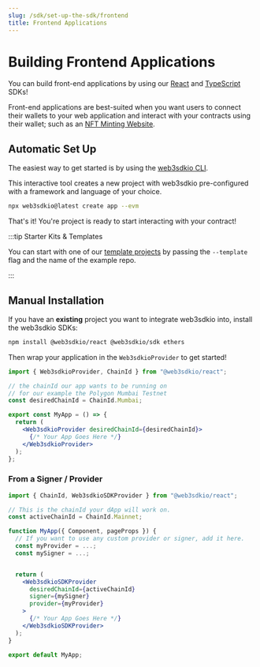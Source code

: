 ```yaml
---
slug: /sdk/set-up-the-sdk/frontend
title: Frontend Applications
---
```



# Building Frontend Applications

You can build front-end applications by using our [React](/react) and [TypeScript](/typescript) SDKs!

Front-end applications are best-suited when you want users to connect their wallets to your web application and interact with your contracts using their wallet; such as an [NFT Minting Website](/templates/nft-drop).

## Automatic Set Up

The easiest way to get started is by using the [web3sdkio CLI](/cli).

This interactive tool creates a new project with web3sdkio pre-configured with a framework and language of your choice.

```bash
npx web3sdkio@latest create app --evm
```

That's it! You're project is ready to start interacting with your contract!

:::tip Starter Kits & Templates

You can start with one of our [template projects](/templates) by passing the `--template` flag and the name of the example repo.

:::

## Manual Installation

If you have an **existing** project you want to integrate web3sdkio into, install the web3sdkio SDKs:

```bash
npm install @web3sdkio/react @web3sdkio/sdk ethers
```

Then wrap your application in the `Web3sdkioProvider` to get started!

```jsx
import { Web3sdkioProvider, ChainId } from "@web3sdkio/react";

// the chainId our app wants to be running on
// for our example the Polygon Mumbai Testnet
const desiredChainId = ChainId.Mumbai;

export const MyApp = () => {
  return (
    <Web3sdkioProvider desiredChainId={desiredChainId}>
      {/* Your App Goes Here */}
    </Web3sdkioProvider>
  );
};
```

### From a Signer / Provider

```jsx
import { ChainId, Web3sdkioSDKProvider } from "@web3sdkio/react";

// This is the chainId your dApp will work on.
const activeChainId = ChainId.Mainnet;

function MyApp({ Component, pageProps }) {
  // If you want to use any custom provider or signer, add it here.
  const myProvider = ...;
  const mySigner = ...;


  return (
    <Web3sdkioSDKProvider
      desiredChainId={activeChainId}
      signer={mySigner}
      provider={myProvider}
    >
      {/* Your App Goes Here */}
    </Web3sdkioSDKProvider>
  );
}

export default MyApp;
```
